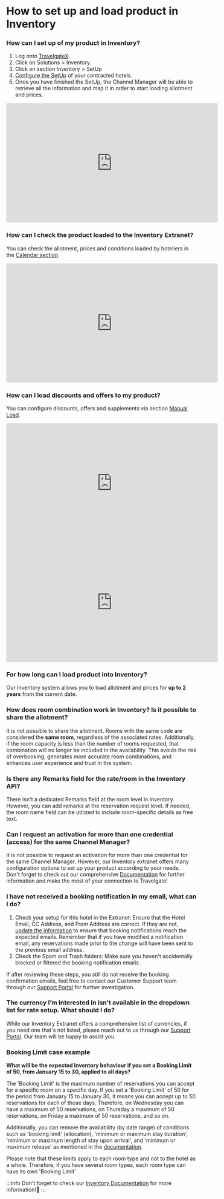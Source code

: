 ﻿---
sidebar_position: 1
---

# How to set up and load product in Inventory

### How can I set up of my product in Inventory?

1. Log onto [TravelgateX](https://www.travelgate.com/).
2. Click on Solutions > Inventory.
3. Click on section Inventory > SetUp
4. [Configure the SetUp](/docs/apps/inventory/extranet/set-up/setup/) of your contracted hotels.
5. Once you have finished the SetUp, the Channel Manager will be able to retrieve all the information and map it in order to start loading allotment and prices.


<iframe width="560" height="315" src="https://www.youtube.com/embed/V_nJoDkMOTA?si=VHPDpuanWe5G8AmP" title="YouTube video player" frameborder="0" allow="accelerometer; autoplay; clipboard-write; encrypted-media; gyroscope; picture-in-picture; web-share" allowfullscreen></iframe>


### How can I check the product loaded to the Inventory Extranet?
You can check the allotment, prices and conditions loaded by hoteliers in the [Calendar section](/docs/apps/inventory/extranet/availability-and-rates/calendar-and-availability).
<iframe width="560" height="315" src="https://www.youtube.com/embed/_bcKWNE0QXA?si=0JL1YiRWhUUANnny" title="YouTube video player" frameborder="0" allow="accelerometer; autoplay; clipboard-write; encrypted-media; gyroscope; picture-in-picture; web-share" allowfullscreen></iframe>

### How can I load discounts and offers to my product?
You can configure discounts, offers and supplements via section [Manual Load](/docs/apps/inventory/extranet/availability-and-rates/manual-load/overview).
<iframe width="560" height="315" src="https://www.youtube.com/embed/6hPP00NPcis?si=j-2EJkhiKSNm11BY" title="YouTube video player" frameborder="0" allow="accelerometer; autoplay; clipboard-write; encrypted-media; gyroscope; picture-in-picture; web-share" allowfullscreen></iframe>

<iframe width="560" height="315" src="https://www.youtube.com/embed/WGFGMW-c3B8?si=_dBDW6ODX2UApPGz" title="YouTube video player" frameborder="0" allow="accelerometer; autoplay; clipboard-write; encrypted-media; gyroscope; picture-in-picture; web-share" allowfullscreen></iframe>


### For how long can I load product into Inventory?
Our Inventory system allows you to load allotment and prices for **up to 2 years** from the current date.

### How does room combination work in Inventory? Is it possible to share the allotment?
It is not possible to share the allotment. Rooms with the same code are considered the **same room**, regardless of the associated rates. Additionally, if the room capacity is less than the number of rooms requested, that combination will no longer be included in the availability. This avoids the risk of overbooking, generates more accurate room combinations, and enhances user experience and trust in the system.

### Is there any Remarks field for the rate/room in the Inventory API?
There isn't a dedicated Remarks field at the room level in Inventory. However, you can add remarks at the reservation request level. If needed, the room name field can be utilized to include room-specific details as free text.

### Can I request an activation for more than one credential (access) for the same Channel Manager?
It is not possible to request an activation for more than one credential for the same Channel Manager. However, our Inventory extranet offers many configuration options to set up your product according to your needs.  
Don't forget to check out our comprehensive [Documentation](/docs/apps/inventory/quickstart) for further information and make the most of your connection to Travelgate!

### I have not received a booking notification in my email, what can I do?
1. Check your setup for this hotel in the Extranet: Ensure that the Hotel Email, CC Address, and From Address are correct. If they are not, [update the information](/docs/apps/inventory/extranet/set-up/setup#how-to-add-a-hotel) to ensure that booking notifications reach the expected emails. Remember that if you have modified a notification email, any reservations made prior to the change will have been sent to the previous email address.
2. Check the Spam and Trash folders: Make sure you haven't accidentally blocked or filtered the booking notification emails.  

If after reviewing these steps, you still do not receive the booking confirmation emails, feel free to contact our Customer Support team through our [Support Portal](https://app.travelgate.com/support) for further investigation.

### The currency I’m interested in isn't available in the dropdown list for rate setup. What should I do?
While our Inventory Extranet offers a comprehensive list of currencies, if you need one that's not listed, please reach out to us through our [Support Portal](https://app.travelgate.com/support). Our team will be happy to assist you.

### Booking Limit case example
**What will be the expected Inventory behaviour if you set a Booking Limit of 50, from January 15 to 30, applied to all days?**  

The 'Booking Limit' is the maximum number of reservations you can accept for a specific room on a specific day. If you set a 'Booking Limit' of 50 for the period from January 15 to January 30, it means you can accept up to 50 reservations for each of those days. Therefore, on Wednesday you can have a maximum of 50 reservations, on Thursday a maximum of 50 reservations, on Friday a maximum of 50 reservations, and so on.

Additionally, you can remove the availability (by date range) of conditions such as 'booking limit' (allocation), 'minimum or maximum stay duration', 'minimum or maximum length of stay upon arrival', and 'minimum or maximum release' as mentioned in the [documentation](/docs/apps/inventory/extranet/availability-and-rates/manual-load/availability-and-price/).

Please note that these limits apply to each room type and not to the hotel as a whole. Therefore, if you have several room types, each room type can have its own 'Booking Limit'

:::info
Don't forget to check our [Inventory Documentation](/docs/apps/inventory/extranet/set-up/setup) for more information!🚀
:::